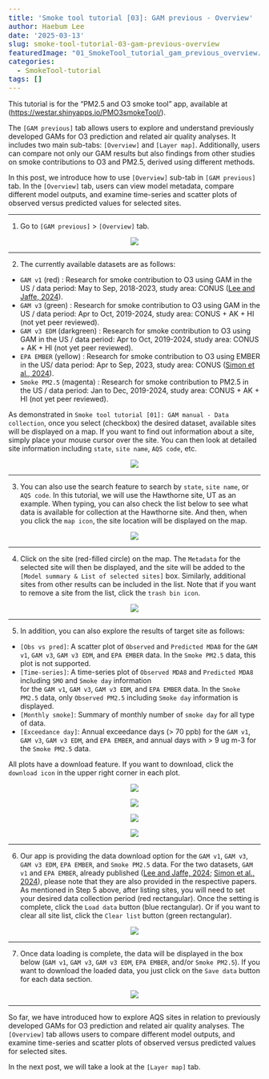 ```yaml
---
title: 'Smoke tool tutorial [03]: GAM previous - Overview'
author: Haebum Lee
date: '2025-03-13'
slug: smoke-tool-tutorial-03-gam-previous-overview
featuredImage: "01_SmokeTool_tutorial_gam_previous_overview.png"
categories:
  - SmokeTool-tutorial
tags: []
---
```


<style>
pre code {
    font-size: 14px;
}
</style>

This tutorial is for the "PM2.5 and O3 smoke tool" app, available at ([https://westar.shinyapps.io/PMO3smokeTool/](https://westar.shinyapps.io/PMO3smokeTool/){target="_blank"}).

The `[GAM previous]` tab allows users to explore and understand previously developed GAMs for O3 prediction and related air quality analyses. It includes two main sub-tabs: `[Overview]` and `[Layer map]`.
Additionally, users can compare not only our GAM results but also findings from other studies on smoke contributions to O3 and PM2.5, derived using different methods.

In this post, we introduce how to use `[Overview]` sub-tab in `[GAM previous]` tab.
In the `[Overview]` tab, users can view model metadata, compare different model outputs, 
and examine time-series and scatter plots of observed versus predicted values for selected sites.


<hr>
1. Go to `[GAM previous]` > `[Overview]` tab.

<div style="text-align: center;">
  <img src="01_SmokeTool_tutorial_gam_previous_overview.png">
</div>

<hr>
2. The currently available datasets are as follows:

- `GAM v1` (red) : Research for smoke contribution to O3 using GAM in the US / data period: May to Sep, 2018-2023, study area: CONUS
([Lee and Jaffe, 2024](https://doi.org/10.1021/acs.est.4c05870){target="_blank"}).
- `GAM v3` (green) : Research for smoke contribution to O3 using GAM in the US / data period: Apr to Oct, 2019-2024, study area: CONUS + AK + HI
(not yet peer reviewed).
- `GAM v3 EDM` (darkgreen) : Research for smoke contribution to O3 using GAM in the US / data period: Apr to Oct, 2019-2024, study area: CONUS + AK + HI
(not yet peer reviewed).
- `EPA EMBER` (yellow) : Research for smoke contribution to O3 using EMBER in the US/ data period: Apr to Sep, 2023, study area: CONUS
([Simon et al., 2024](https://doi.org/10.1016/j.dib.2024.111208){target="_blank"}).
- `Smoke PM2.5` (magenta) : Research for smoke contribution to PM2.5 in the US / data period: Jan to Dec, 2019-2024, study area: CONUS + AK + HI
(not yet peer reviewed).


As demonstrated in `Smoke tool tutorial [01]: GAM manual - Data collection`, 
once you select (checkbox) the desired dataset, available sites will be displayed on a map.
If you want to find out information about a site, simply place your mouse cursor over the site.
You can then look at detailed site information including `state`, `site name`, `AQS code`, etc. 

<div style="text-align: center;">
  <img src="02_SmokeTool_tutorial_gam_previous_overview.png">
</div>

<hr>
3. You can also use the search feature to search by `state`, `site name`, or `AQS code`. 
In this tutorial, we will use the Hawthorne site, UT as an example. 
When typing, you can also check the list below to see what data is available for collection at the Hawthorne site.
And then, when you click the `map icon`, the site location will be displayed on the map.

<div style="text-align: center;">
  <img src="03_SmokeTool_tutorial_gam_previous_overview.png">
</div>

<hr>
4. Click on the site (red-filled circle) on the map. 
The `Metadata` for the selected site will then be displayed, 
and the site will be added to the `[Model summary & List of selected sites]` box. 
Similarly, additional sites from other results can be included in the list.
Note that if you want to remove a site from the list, 
click the `trash bin icon`.

<div style="text-align: center;">
  <img src="04_SmokeTool_tutorial_gam_previous_overview.png">
</div>

<hr>
5. In addition, you can also explore the results of target site as follows: 
- `[Obs vs pred]`: A scatter plot of `Observed` and `Predicted MDA8` for the `GAM v1`, `GAM v3`, `GAM v3 EDM`, and `EPA EMBER` data. 
In the `Smoke PM2.5` data, this plot is not supported.
- `[Time-series]`: A time-series plot of `Observed MDA8` and `Predicted MDA8` including `SMO` and `Smoke day` information   
 for the `GAM v1`, `GAM v3`, `GAM v3 EDM`, and `EPA EMBER` data.
 In the `Smoke PM2.5` data, only `Observed PM2.5` including `Smoke day` information is displayed. 
- `[Monthly smoke]`: Summary of monthly number of `smoke day` for all type of data.
- `[Exceedance day]`: Annual exceedance days (> 70 ppb) for the `GAM v1`, `GAM v3`, `GAM v3 EDM`, and `EPA EMBER`, 
and annual days with > 9 ug m-3 for the `Smoke PM2.5` data.

All plots have a download feature. 
If you want to download, click the `download icon` in the upper right corner in each plot.

<div style="text-align: center;">
  <img src="05_1_SmokeTool_tutorial_gam_previous_overview.png">
</div>

<div style="text-align: center;">
  <img src="05_2_SmokeTool_tutorial_gam_previous_overview.png">
</div>

<div style="text-align: center;">
  <img src="05_3_SmokeTool_tutorial_gam_previous_overview.png">
</div>

<div style="text-align: center;">
  <img src="05_4_SmokeTool_tutorial_gam_previous_overview.png">
</div>

<hr>
6. Our app is providing the data download option for the `GAM v1`, `GAM v3`, `GAM v3 EDM`, `EPA EMBER`, and `Smoke PM2.5` data.
For the two datasets, `GAM v1` and `EPA EMBER`, already published 
([Lee and Jaffe, 2024](https://doi.org/10.1021/acs.est.4c05870){target="_blank"}; 
[Simon et al., 2024](https://doi.org/10.1016/j.dib.2024.111208){target="_blank"}), 
please note that they are also provided in the respective papers.
As mentioned in Step 5 above, after listing sites, you will need to set your desired data collection period (red rectangular).
Once the setting is complete, click the `Load data` button (blue rectangular). 
Or if you want to clear all site list, click the `Clear list` button (green rectangular).

<div style="text-align: center;">
  <img src="06_SmokeTool_tutorial_gam_previous_overview.png">
</div>

<hr>
7. Once data loading is complete, the data will be displayed in the box below (`GAM v1`, `GAM v3`, `GAM v3 EDM`, `EPA EMBER`, and/or `Smoke PM2.5`).
If you want to download the loaded data, you just click on the `Save data` button for each data section.

<div style="text-align: center;">
  <img src="07_SmokeTool_tutorial_gam_previous_overview.png">
</div>

<hr>
So far, we have introduced how to explore AQS sites in relation to previously developed GAMs for O3 prediction and related air quality analyses.
The `[Overview]` tab allows users to compare different model outputs, and examine time-series and scatter plots of observed versus predicted values for selected sites.

In the next post, we will take a look at the `[Layer map]` tab.